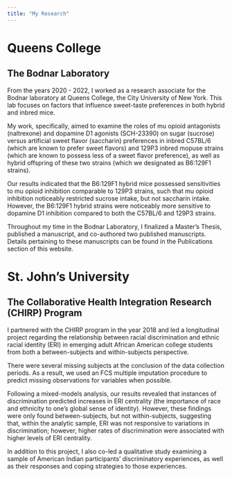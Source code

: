 ```yaml
---
title: "My Research"
---
```


# Queens College

## The Bodnar Laboratory

From the years 2020 - 2022, I worked as a research associate for the Bodnar laboratory at Queens College, the City University of New York. This lab focuses on factors that influence sweet-taste preferences in both hybrid and inbred mice. 

My work, specifically, aimed to examine the roles of mu opioid antagonists (naltrexone) and dopamine D1 agonists (SCH-23390) on sugar (sucrose) versus artificial sweet flavor (saccharin) preferences in inbred C57BL/6 (which are known to prefer sweet flavors) and 129P3 inbred mopuse strains (which are known to possess less of a sweet flavor preference), as well as hybrid offspring of these two strains (which we designated as B6:129F1 strains). 

Our results indicated that the B6:129F1 hybrid mice possessed  sensitivities to mu opioid inhibition comparable to 129P3 strains, such that mu opioid inhibition noticeably restricted sucrose intake, but not saccharin intake. However, the B6:129F1 hybrid strains were noticeably more sensitive to dopamine D1 inhibition compared to both the C57BL/6 and 129P3 strains.

Throughout my time in the Bodnar Laboratory, I finalized a Master's Thesis, published a manuscript, and co-authored two published manuscripts. Details pertaining to these manuscripts can be found in the Publications section of this website.


# St. John's University

## The Collaborative Health Integration Research (CHIRP) Program

I partnered with the CHIRP program in the year 2018 and led a longitudinal project regarding the relationship between racial discrimination and ethnic racial identity (ERI) in emerging adult African American college students from both a between-subjects and within-subjects perspective.

There were several missing subjects at the conclusion of the data collection periods. As a result, we used an FCS multiple imputation procedure to predict missing observations for variables when possible.  

Following a mixed-models analysis, our results revealed that instances of discrimination predicted increases in ERI centrality (the importance of race and ethnicity to one's global sense of identity). However, these findings were only found between-subjects, but not within-subjects, suggesting that, within the analytic sample, ERI was not responsive to variations in discrimination; however, higher rates of discrimination were associated with higher levels of ERI centrality.

In addition to this project, I also co-led a qualitative study examining a sample of American Indian participants' discriminatory experiences, as well as their responses and coping strategies to those experiences.
